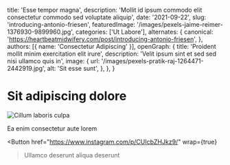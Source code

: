  title: 'Esse tempor magna',
  description: 'Mollit id ipsum commodo elit consectetur commodo sed voluptate aliquip',
  date: '2021-09-22',
  slug: 'introducing-antonio-friesen',
  featuredImage: '/images/pexels-jaime-reimer-1376930-9899960.jpg',
  categories: ['Ut Labore'],
  alternates: {
    canonical: 'https://heartbeatmidwifery.com/post/introducing-antonio-friesen',
  },
  authors: [{ name: 'Consectetur Adipiscing' }],
  openGraph: {
    title: 'Proident mollit minim exercitation elit irure',
    description: 'Velit ipsum sint et sed sed nisi ullamco quis in',
    image: {
      url: '/images/pexels-pratik-raj-1264471-2442919.jpg',
      alt: 'Sit esse sunt',
    },
  },
}


# Sit adipiscing dolore

<Image
  src="/images/pexels-lumierestudiomx-1462355.jpg"
  size="large"
  wrap={true}
  alt="Cillum laboris culpa"
/>

Ea enim consectetur aute lorem

<Button
  href="https://www.instagram.com/p/CUIcbZHJkz9/"
  wrap={true}
>Ullamco deserunt aliqua deserunt</Button>
